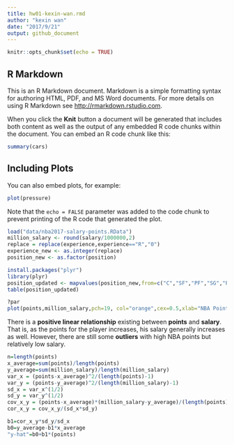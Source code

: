 ```yaml
---
title: hw01-kexin-wan.rmd
author: "kexin wan"
date: "2017/9/21"
output: github_document
---
```


```r
knitr::opts_chunk$set(echo = TRUE)
```

## R Markdown

This is an R Markdown document. Markdown is a simple formatting syntax for authoring HTML, PDF, and MS Word documents. For more details on using R Markdown see <http://rmarkdown.rstudio.com>.

When you click the **Knit** button a document will be generated that includes both content as well as the output of any embedded R code chunks within the document. You can embed an R code chunk like this:

```r
summary(cars)
```

## Including Plots

You can also embed plots, for example:

```r
plot(pressure)
```

Note that the `echo = FALSE` parameter was added to the code chunk to prevent printing of the R code that generated the plot.

```r
load("data/nba2017-salary-points.RData")
million_salary <- round(salary/1000000,2)
replace = replace(experience,experience=="R","0")
experience_new <- as.integer(replace)
position_new <- as.factor(position)

install.packages("plyr")
library(plyr)
position_updated <- mapvalues(position_new,from=c("C","SF","PF","SG","PG"),to=c("center","small_fwd","power_fwd","shoot_guard","point_guard"))
table(position_updated)
```
```r
?par
plot(points,million_salary,pch=19, col="orange",cex=0.5,xlab="NBA Points",ylab="Salary(in millions)",main="Scatter plot of points and salary")
```
There is a **positive linear relationship** existing between **points** and **salary**. That is, as the points for the player increases, his salary generally increases as well. However, there are still some **outliers** with high NBA points but relatively low salary.

```r
n=length(points)
x_average=sum(points)/length(points)
y_average=sum(million_salary)/length(million_salary)
var_x = (points-x_average)^2/(length(points)-1)
var_y = (points-y_average)^2/(length(million_salary)-1)
sd_x = var_x^(1/2)
sd_y = var_y^(1/2)
cov_x_y = (points-x_average)*(million_salary-y_average)/(length(points)-1)
cor_x_y = cov_x_y/(sd_x*sd_y)
```

```r
b1=cor_x_y*sd_y/sd_x
b0=y_average-b1*x_average
"y-hat"=b0+b1*(points)
```

